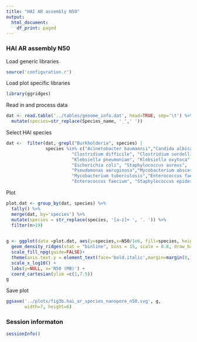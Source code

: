 ```yaml
---
title: "HAI AR assembly N50"
output:
  html_document:
    df_print: paged
---
```


### HAI AR assembly N50

Load generic libraries
```r
source('configuration.r')
```

Load plot specific libraries
```r
library(ggridges)
```

Read in and process data
```r
dat <- read.table('../tables/genome_info.dat', head=TRUE, sep='\t') %>% 
  mutate(species=str_replace(Species_name, '_',' '))
```

Select HAI species
```r
dat <-  filter(dat, grepl("Burkholderia", species) | 
               species %in% c("Acinetobacter baumannii","Candida albicans",
                         "Clostridium difficile", "Clostridium sordellii", 
                         "Klebsiella pneumoniae", "Klebsiella oxytoca",
                         "Escherichia coli", "Staphylococcus aureus",
                         "Pseudomonas aeruginosa","Mycobacterium abscessus",
                         "Mycobacterium tuberculosis","Enterococcus faecalis",
                         "Enterococcus faecium", "Staphylococcus epidermidis"))
```

Plot
```r
plot.dat <- group_by(dat, species) %>% 
  tally() %>% 
  merge(dat, by='species') %>%
  mutate(species = str_replace(species, '[a-z]+ ', '. ')) %>% 
  filter(n>19) 
  

g <- ggplot(data =plot.dat, aes(y=species,x=N50/1e6, fill=species, height = ..density..)) + 
  geom_density_ridges(stat = "binline", bins = 15, scale = 0.8, draw_baseline = FALSE) +
  scale_fill_npg(guide=FALSE)+
  theme(axis.text.y = element_text(face='bold.italic',margin=margin(0,10,0,0)))  + 
  scale_x_log10() + 
  labs(y=NULL, x='N50 (MB)') +
  coord_cartesian(ylim =c(1,7.5))
g
```

Save plot
```r
ggsave('../plots/fig3b.hai_ar_species_nanopore_n50.svg', g,
       width=7, height=6)
```

### Session informaton
```r
sessionInfo()
```
